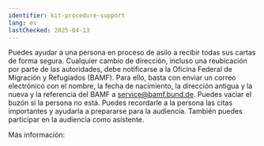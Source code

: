 ```yaml
---
identifier: kit-procedure-support
lang: es
lastChecked: 2025-04-13
---
```


Puedes ayudar a una persona en proceso de asilo a recibir todas sus cartas de forma segura. Cualquier cambio de dirección, incluso una reubicación por parte de las autoridades, debe notificarse a la Oficina Federal de Migración y Refugiados (BAMF). Para ello, basta con enviar un correo electrónico con el nombre, la fecha de nacimiento, la dirección antigua y la nueva y la referencia del BAMF a service@bamf.bund.de. Puedes vaciar el buzón si la persona no está. Puedes recordarle a la persona las citas importantes y ayudarla a prepararse para la audiencia. También puedes participar en la audiencia como asistente.

Más información: <ExternalShortLink identifier="asylnet_support_interview" />
